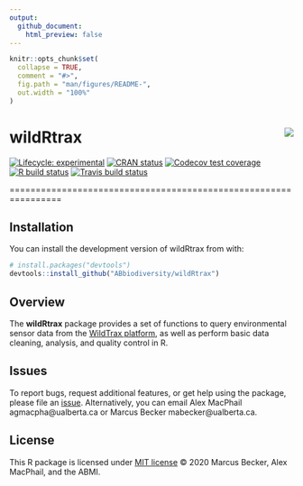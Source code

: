 ```yaml
---
output: 
  github_document:
    html_preview: false
---
```


```r
knitr::opts_chunk$set(
  collapse = TRUE,
  comment = "#>",
  fig.path = "man/figures/README-",
  out.width = "100%"
)
```

# wildRtrax <img src="man/figures/hex-logo-pipit.png" align="right" />

<!-- badges: start -->
[![Lifecycle: experimental](https://img.shields.io/badge/lifecycle-experimental-orange.svg)](https://www.tidyverse.org/lifecycle/#experimental)
[![CRAN status](https://www.r-pkg.org/badges/version/wildRtrax)](https://CRAN.R-project.org/package=wildRtrax)
[![Codecov test coverage](https://codecov.io/gh/ABbiodiversity/wildRtrax/branch/master/graph/badge.svg)](https://codecov.io/gh/ABbiodiversity/wildRtrax?branch=master)
[![R build status](https://github.com/ABbiodiversity/wildRtrax/workflows/R-CMD-check/badge.svg)](https://github.com/ABbiodiversity/wildRtrax/actions)
[![Travis build status](https://travis-ci.com/ABbiodiversity/wildRtrax.svg?branch=master)](https://travis-ci.com/ABbiodiversity/wildRtrax)
<!-- badges: end -->

================================================================

## Installation

You can install the development version of wildRtrax from with:

``` r
# install.packages("devtools")
devtools::install_github("ABbiodiversity/wildRtrax")
```

## Overview

The **wildRtrax** package provides a set of functions to query environmental sensor data from the [WildTrax platform](https://www.wildtrax.ca/home.html), as well as perform basic data cleaning, analysis, and quality control in R.

## Issues

To report bugs, request additional features, or get help using the package, please file an [issue](https://github.com/mabecker89/wildRtrax/issues). Alternatively, you can email Alex MacPhail agmacpha@ualberta.ca or Marcus Becker mabecker@ualberta.ca.

## License

This R package is licensed under [MIT license](https://github.com/mabecker89/wildRtrax/blob/master/LICENSE) © 2020 Marcus Becker, Alex MacPhail, and the ABMI.




